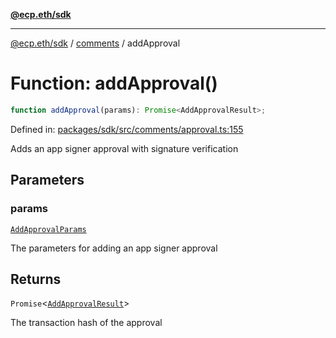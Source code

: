 [**@ecp.eth/sdk**](../../index.mdx)

***

[@ecp.eth/sdk](/sdk-reference/index.mdx) / [comments](/sdk-reference/comments/index.mdx) / addApproval

# Function: addApproval()

```ts
function addApproval(params): Promise<AddApprovalResult>;
```

Defined in: [packages/sdk/src/comments/approval.ts:155](https://github.com/ecp-eth/comments-monorepo/blob/main/packages/sdk/src/comments/approval.ts#L155)

Adds an app signer approval with signature verification

## Parameters

### params

[`AddApprovalParams`](/sdk-reference/comments/type-aliases/AddApprovalParams.mdx)

The parameters for adding an app signer approval

## Returns

`Promise`\<[`AddApprovalResult`](/sdk-reference/comments/type-aliases/AddApprovalResult.mdx)\>

The transaction hash of the approval
